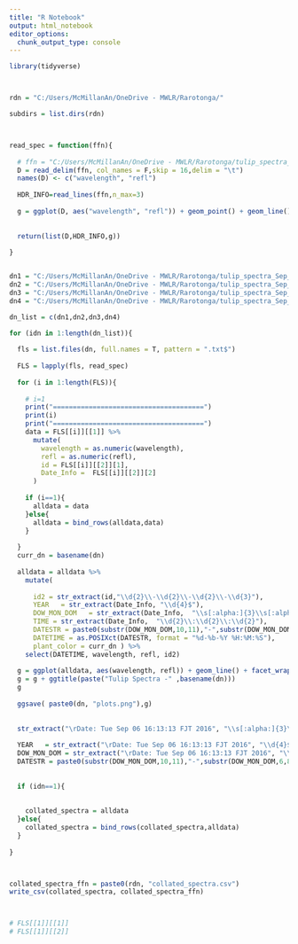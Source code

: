 ```yaml
---
title: "R Notebook"
output: html_notebook
editor_options: 
  chunk_output_type: console
---
```



```r


library(tidyverse)



rdn = "C:/Users/McMillanAn/OneDrive - MWLR/Rarotonga/"

subdirs = list.dirs(rdn)




```

```r
read_spec = function(ffn){
  
  # ffn = "C:/Users/McMillanAn/OneDrive - MWLR/Rarotonga/tulip_spectra_Sep_2016/green/Reflection_16-13-23-279.txt"
  D = read_delim(ffn, col_names = F,skip = 16,delim = "\t")
  names(D) <- c("wavelength", "refl")
  
  HDR_INFO=read_lines(ffn,n_max=3)
  
  g = ggplot(D, aes("wavelength", "refl")) + geom_point() + geom_line()
  
  
  return(list(D,HDR_INFO,g))
  
}


dn1 = "C:/Users/McMillanAn/OneDrive - MWLR/Rarotonga/tulip_spectra_Sep_2016/green/"
dn2 = "C:/Users/McMillanAn/OneDrive - MWLR/Rarotonga/tulip_spectra_Sep_2016/leaves/"
dn3 = "C:/Users/McMillanAn/OneDrive - MWLR/Rarotonga/tulip_spectra_Sep_2016/red/"
dn4 = "C:/Users/McMillanAn/OneDrive - MWLR/Rarotonga/tulip_spectra_Sep_2016/orange/"

dn_list = c(dn1,dn2,dn3,dn4)


```



```r


for (idn in 1:length(dn_list)){
  
  fls = list.files(dn, full.names = T, pattern = ".txt$")
  
  FLS = lapply(fls, read_spec)
  
  for (i in 1:length(FLS)){
    
    # i=1
    print("======================================")
    print(i)
    print("======================================")
    data = FLS[[i]][[1]] %>% 
      mutate(
        wavelength = as.numeric(wavelength),
        refl = as.numeric(refl),
        id = FLS[[i]][[2]][1], 
        Date_Info =  FLS[[i]][[2]][2]
      )
    
    if (i==1){
      alldata = data
    }else{
      alldata = bind_rows(alldata,data)
    }
    
  }
  curr_dn = basename(dn)
  
  alldata = alldata %>% 
    mutate(
      
      id2 = str_extract(id,"\\d{2}\\-\\d{2}\\-\\d{2}\\-\\d{3}"),
      YEAR   = str_extract(Date_Info, "\\d{4}$"),
      DOW_MON_DOM   = str_extract(Date_Info,  "\\s[:alpha:]{3}\\s[:alpha:]{3}\\s\\d{2}"),
      TIME = str_extract(Date_Info,  "\\d{2}\\:\\d{2}\\:\\d{2}"),
      DATESTR = paste0(substr(DOW_MON_DOM,10,11),"-",substr(DOW_MON_DOM,6,8),"-", YEAR," ",TIME),
      DATETIME = as.POSIXct(DATESTR, format = "%d-%b-%Y %H:%M:%S"),
      plant_color = curr_dn ) %>% 
    select(DATETIME, wavelength, refl, id2)
  
  g = ggplot(alldata, aes(wavelength, refl)) + geom_line() + facet_wrap(~id2) + ylim(c(0, 100))
  g = g + ggtitle(paste("Tulip Spectra -" ,basename(dn)))
  g
  
  ggsave( paste0(dn, "plots.png"),g)
  
  
  str_extract("\rDate: Tue Sep 06 16:13:13 FJT 2016", "\\s[:alpha:]{3}\\s")
  
  YEAR   = str_extract("\rDate: Tue Sep 06 16:13:13 FJT 2016", "\\d{4}$")
  DOW_MON_DOM = str_extract("\rDate: Tue Sep 06 16:13:13 FJT 2016", "\\s[:alpha:]{3}\\s[:alpha:]{3}\\s\\d{2}")
  DATESTR = paste0(substr(DOW_MON_DOM,10,11),"-",substr(DOW_MON_DOM,6,8),"-", YEAR)
  
  
  if (idn==1){
    
    
    collated_spectra = alldata
  }else{
    collated_spectra = bind_rows(collated_spectra,alldata)
  }
  
}



collated_spectra_ffn = paste0(rdn, "collated_spectra.csv")
write_csv(collated_spectra, collated_spectra_ffn)



# FLS[[1]][[1]]
# FLS[[1]][[2]]


```

